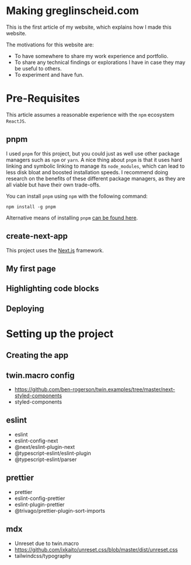 
<Prose>

# Making greglinscheid.com

This is the first article of my website, which explains how I made this website.

The motivations for this website are:

- To have somewhere to share my work experience and portfolio.
- To share any technical findings or explorations I have in case they may be useful to others.
- To experiment and have fun.

# Pre-Requisites

This article assumes a reasonable experience with the `npm` ecosystem `ReactJS`.

## pnpm

I used `pnpm` for this project, but you could just as well use other package managers such as `npm` or `yarn`. A nice thing about `pnpm` is that it uses hard linking and symbolic linking to manage its `node_modules`, which can lead to less disk bloat and boosted installation speeds. I recommend doing research on the benefits of these different package managers, as they are all viable but have their own trade-offs.

You can install `pnpm` using `npm` with the following command:

```
npm install -g pnpm
```

Alternative means of installing `pnpm` [can be found here](https://pnpm.io/installation).

## create-next-app

This project uses the [Next.js](https://nextjs.org/) framework.

## My first page

## Highlighting code blocks

## Deploying

# Setting up the project

## Creating the app

## twin.macro config

- https://github.com/ben-rogerson/twin.examples/tree/master/next-styled-components
- styled-components

## eslint

- eslint
- eslint-config-next
- @next/eslint-plugin-next
- @typescript-eslint/eslint-plugin
- @typescript-eslint/parser

## prettier

- prettier
- eslint-config-prettier
- eslint-plugin-prettier
- @trivago/prettier-plugin-sort-imports

## mdx

- Unreset due to twin.macro
- https://github.com/ixkaito/unreset.css/blob/master/dist/unreset.css
- tailwindcss/typography

</Prose>
